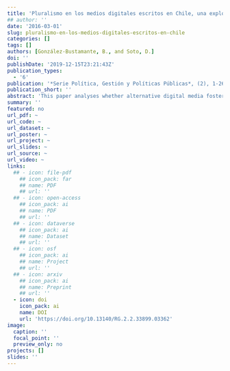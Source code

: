 ```yaml
---
title: 'Pluralismo en los medios digitales escritos en Chile, una exploración de casos clave'
## author: ''
date: '2016-03-01'
slug: pluralismo-en-los-medios-digitales-escritos-en-chile
categories: []
tags: []
authors: [González-Bustamante, B., and Soto, D.]
doi: ''
publishDate: '2019-12-15T23:21:43Z'
publication_types:
  - '6'
publication: '*Serie Política, Gestión y Políticas Públicas*, (2), 1-26. DOI: 10.13140/RG.2.2.33899.03362'
publication_short: ''
abstract: 'This paper analyses whether alternative digital media foster pluralism on the political agenda of Chilean media. It considers a data set collected by tracking the two major written digital media in Chile, which belong to the most significant media holdings, during June 2013, and a non-probabilistic sample of alternative printed digital media. Both content and emotion analysis are carried out to compare their agendas and to analyse their level of diversity and the tone in which the media address these issues. The results show that the political agendas of the alternative media are less diverse than in the case of the written digital media. However, those agendas differ from those of electronic versions of traditional media, which also are highly homogeneous. Also, it is shown that these new media use a more neutral tone in their publications.'
summary: ''
featured: no
url_pdf: ~
url_code: ~
url_dataset: ~
url_poster: ~
url_project: ~
url_slides: ~
url_source: ~
url_video: ~
links:
  ## - icon: file-pdf
    ## icon_pack: far
    ## name: PDF
    ## url: ''
  ## - icon: open-access 
    ## icon_pack: ai
    ## name: PDF
    ## url: ''
  ## - icon: dataverse
    ## icon_pack: ai
    ## name: Dataset
    ## url: ''
  ## - icon: osf
    ## icon_pack: ai
    ## name: Project
    ## url: ''
  ## - icon: arxiv
    ## icon_pack: ai
    ## name: Preprint
    ## url: ''
  - icon: doi
    icon_pack: ai
    name: DOI
    url: 'https://doi.org/10.13140/RG.2.2.33899.03362'
image:
  caption: ''
  focal_point: ''
  preview_only: no
projects: []
slides: ''
---
```


